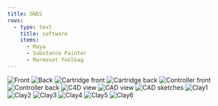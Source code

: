 ```yaml
---
title: SNES
rows:
  - type: text
    title: software
    items:
      - Maya
      - Substance Painter
      - Marmoset Toolbag
---
```



![Front](../../images/snes/front.png)
![Back](../../images/snes/back.png)
![Cartridge front](../../images/snes/cartridge-front.png)
![Cartridge back](../../images/snes/cartridge-back.png)
![Controller front](../../images/snes/controller-front.png)
![Controller back](../../images/snes/controller-back.png)
![C4D view](../../images/snes/c4d-view.png)
![CAD view](../../images/snes/CAD-view.png)
![CAD sketches](../../images/snes/CAD-sketches.png)
![Clay1](../../images/snes/clay1.png)
![Clay2](../../images/snes/clay2.png)
![Clay3](../../images/snes/clay3.png)
![Clay4](../../images/snes/clay4.png)
![Clay5](../../images/snes/clay5.png)
![Clay6](../../images/snes/clay6.png)

